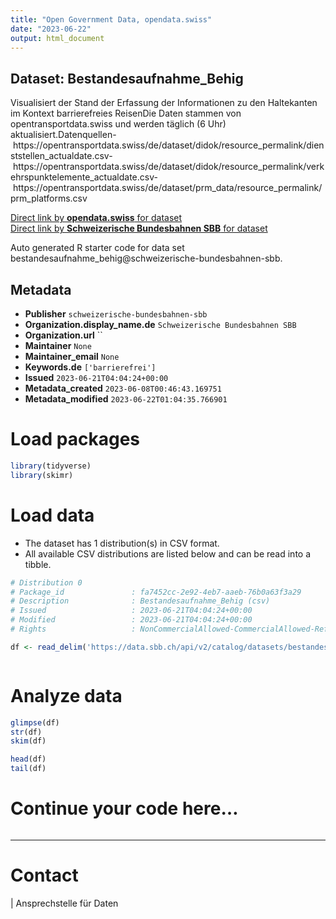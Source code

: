 ```yaml
---
title: "Open Government Data, opendata.swiss"
date: "2023-06-22"
output: html_document
---
```


## Dataset: Bestandesaufnahme_Behig

Visualisiert der Stand der Erfassung der Informationen zu den Haltekanten im Kontext barrierefreies ReisenDie Daten stammen von opentransportdata.swiss und werden täglich (6 Uhr) aktualisiert.Datenquellen- https://opentransportdata.swiss/de/dataset/didok/resource_permalink/dienststellen_actualdate.csv- https://opentransportdata.swiss/de/dataset/didok/resource_permalink/verkehrspunktelemente_actualdate.csv- https://opentransportdata.swiss/de/dataset/prm_data/resource_permalink/prm_platforms.csv

[Direct link by **opendata.swiss** for dataset](https://opendata.swiss/de/dataset/bestandesaufnahme_behig)<br>
[Direct link by **Schweizerische Bundesbahnen SBB** for dataset](https://data.sbb.ch/explore/dataset/bestandesaufnahme_behig/)

Auto generated R starter code for data set bestandesaufnahme_behig@schweizerische-bundesbahnen-sbb.

## Metadata

- **Publisher** `schweizerische-bundesbahnen-sbb`
- **Organization.display_name.de** `Schweizerische Bundesbahnen SBB`
- **Organization.url** ``
- **Maintainer** `None`
- **Maintainer_email** `None`
- **Keywords.de** `['barrierefrei']`
- **Issued** `2023-06-21T04:04:24+00:00`
- **Metadata_created** `2023-06-08T00:46:43.169751`
- **Metadata_modified** `2023-06-22T01:04:35.766901`


# Load packages

```r

library(tidyverse)
library(skimr)

```

# Load data

-   The dataset has 1 distribution(s) in CSV format.
-   All available CSV distributions are listed below and can be read into a tibble.

```r

# Distribution 0
# Package_id               : fa7452cc-2e92-4eb7-aaeb-76b0a63f3a29
# Description              : Bestandesaufnahme_Behig (csv)
# Issued                   : 2023-06-21T04:04:24+00:00
# Modified                 : 2023-06-21T04:04:24+00:00
# Rights                   : NonCommercialAllowed-CommercialAllowed-ReferenceRequired

df <- read_delim('https://data.sbb.ch/api/v2/catalog/datasets/bestandesaufnahme_behig/exports/csv')



```

# Analyze data

```r

glimpse(df)
str(df)
skim(df)

head(df)
tail(df)

```

# Continue your code here...

```r

```

------------------------------------------------------------------------

# Contact

 | Ansprechstelle für Daten
